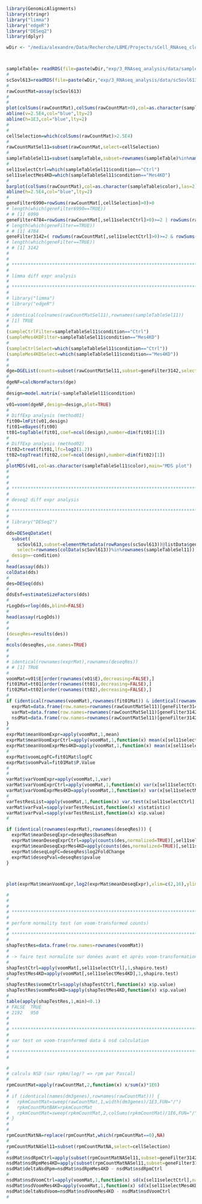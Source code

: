 
```r
library(GenomicAlignments)
library(stringr)
library("limma")
library("edgeR")
library("DESeq2")
library(dplyr)
```
```r
wDir <- "/media/alexandre/Data/Recherche/LBME/Projects/sCell_RNAseq_clone"



sampleTable= readRDS(file=paste(wDir,"exp/3_RNAseq_analysis/data/sampleTable.rds",sep="/"))
#
scSovl613=readRDS(file=paste(wDir,"exp/3_RNAseq_analysis/data/scSovl613.rds",sep="/"))
#
rawCountMat=assay(scSovl613)
#
#
plot(colSums(rawCountMat),colSums(rawCountMat>0),col=as.character(sampleTable$color),pch=16)
abline(v=2.5E4,col="blue",lty=2)
abline(h=1E3,col="blue",lty=2)
#
#
cellSelection=which(colSums(rawCountMat)>2.5E4)
#
rawCountMatSel11=subset(rawCountMat,select=cellSelection)
#
sampleTableSel11=subset(sampleTable,subset=rownames(sampleTable)%in%names(cellSelection))
#
sel11selectCtrl=which(sampleTableSel11$condition=="Ctrl")
sel11selectMes4KD=which(sampleTableSel11$condition=="Mes4KD")
#
barplot(colSums(rawCountMat),col=as.character(sampleTable$color),las=2)
abline(h=2.5E4,col="blue",lty=2)
#
geneFilter6990=rowSums(rawCountMat[,cellSelection]>0)>0
# length(which(geneFilter6990==TRUE))
# # [1] 6990
geneFilter4784=rowSums(rawCountMat[,sel11selectCtrl]>0)>=2 | rowSums(rawCountMat[,sel11selectMes4KD]>0)>=2
# length(which(geneFilter==TRUE))
# # [1] 4784
geneFilter3142=( rowSums(rawCountMat[,sel11selectCtrl]>0)>=2 & rowSums(rawCountMat[,sel11selectMes4KD]>0)>=2 )
# length(which(geneFilter==TRUE))
# # [1] 3142
#
#
# ****************************************************************************
#
# limma diff expr analysis
#
# ****************************************************************************
#
# library("limma")
# library("edgeR")
#
# identical(colnames(rawCountMatSel11),rownames(sampleTableSel11))
# [1] TRUE
#
(sampleCtrlFilter=sampleTableSel11$condition=="Ctrl")
(sampleMes4KDFilter=sampleTableSel11$condition=="Mes4KD")
#
(sampleCtrlSelect=which(sampleTableSel11$condition=="Ctrl"))
(sampleMes4KDSelect=which(sampleTableSel11$condition=="Mes4KD"))
#
#
dge=DGEList(counts=subset(rawCountMatSel11,subset=geneFilter3142,select=TRUE))
#
dgeNF=calcNormFactors(dge)
# 
design=model.matrix(~sampleTableSel11$condition)
# 
v01=voom(dgeNF,design=design,plot=TRUE)
#
# DiffExp analysis (method01)
fit00=lmFit(v01,design)
fit01=eBayes(fit00)
tt01=topTable(fit01,coef=ncol(design),number=dim(fit01)[1])
#
# DiffExp analysis (method02)
fit02=treat(fit01,lfc=log2(1.2))
tt02=topTreat(fit02,coef=ncol(design),number=dim(fit02)[1])
#
plotMDS(v01,col=as.character(sampleTableSel11$color),main="MDS plot")
#
# 
#
# ****************************************************************************
#
# deseq2 diff expr analysis
#
# ****************************************************************************
#
# library("DESeq2")
#
dds=DESeqDataSet(
  subset(
    scSovl613,subset=elementMetadata(rowRanges(scSovl613))@listData$gene_id%in%rownames(varMat),
    select=rownames(colData(scSovl613))%in%rownames(sampleTableSel11)),
  design=~condition)
#
head(assay(dds))
colData(dds)
#
des=DESeq(dds)
#
ddsEsf=estimateSizeFactors(dds)
#
rLogDds=rlog(dds,blind=FALSE)
#
head(assay(rLogDds))
#
#
(deseqRes=results(des))
#
mcols(deseqRes,use.names=TRUE)
#
#
# identical(rownames(exprMat),rownames(deseqRes))
# # [1] TRUE
#
voomMat=v01$E[order(rownames(v01$E),decreasing=FALSE),]
fit01Mat=tt01[order(rownames(tt01),decreasing=FALSE),]
fit02Mat=tt02[order(rownames(tt02),decreasing=FALSE),]
#
if (identical(rownames(voomMat),rownames(fit01Mat)) & identical(rownames(voomMat),rownames(fit02Mat))) {
  exprMat=data.frame(row.names=rownames(rawCountMatSel11)[geneFilter3142])
  varMat=data.frame(row.names=rownames(rawCountMatSel11)[geneFilter3142])
  nsdMat=data.frame(row.names=rownames(rawCountMatSel11)[geneFilter3142])
}
#
exprMat$meanVoomExpr=apply(voomMat,1,mean)
exprMat$meanVoomExprCtrl=apply(voomMat,1,function(x) mean(x[sel11selectCtrl]))
exprMat$meanVoomExprMes4KD=apply(voomMat,1,function(x) mean(x[sel11selectMes4KD]))
#
exprMat$voomLogFC=fit01Mat$logFC
exprMat$voomPval=fit01Mat$P.Value
#
#
varMat$varVoomExpr=apply(voomMat,1,var)
varMat$varVoomExprCtrl=apply(voomMat,1,function(x) var(x[sel11selectCtrl]))
varMat$varVoomExprMes4KD=apply(voomMat,1,function(x) var(x[sel11selectMes4KD]))
#
varTestResList=apply(voomMat,1,function(x) var.test(x[sel11selectCtrl],x[sel11selectMes4KD]))
varMat$varFval=sapply(varTestResList,function(x) x$statistic)
varMat$varPval=sapply(varTestResList,function(x) x$p.value)
#

if (identical(rownames(exprMat),rownames(deseqRes))) {
  exprMat$meanDeseqExpr=deseqRes$baseMean
  exprMat$meanDeseqExprCtrl=apply(counts(des,normalized=TRUE)[,sel11selectCtrl],1,mean)
  exprMat$meanDeseqExprMes4KD=apply(counts(des,normalized=TRUE)[,sel11selectMes4KD],1,mean)
  exprMat$deseqLogFC=deseqRes$log2FoldChange
  exprMat$deseqPval=deseqRes$pvalue
}



plot(exprMat$meanVoomExpr,log2(exprMat$meanDeseqExpr),xlim=c(2,16),ylim=c(-5,12),pch=16,col="green4",cex=0.5)

#
#
#
# ****************************************************************************
#
# perform normality test (on voom-transformed counts)
#
# ****************************************************************************
#
shapTestRes=data.frame(row.names=rownames(voomMat))
#
# -> faire test normalite sur donées avant et après voom-transformation
#
shapTestCtrl=apply(voomMat[,sel11selectCtrl],1,shapiro.test)
shapTestMes4KD=apply(voomMat[,sel11selectMes4KD],1,shapiro.test)
#
shapTestRes$vommCtrl=sapply(shapTestCtrl,function(x) x$p.value)
shapTestRes$vommMes4KD=sapply(shapTestMes4KD,function(x) x$p.value)
#
table(apply(shapTestRes,1,min)<0.1)
# FALSE  TRUE 
# 2192   950 
#
#
# ****************************************************************************
#
# var test on voom-trasnformed data & nsd calculation
#
# ****************************************************************************
#

#
# calculs NSD (sur rpkm/log/? => rpm par Pascal)
#
rpmCountMat=apply(rawCountMat,2,function(x) x/sum(x)*1E6)
#
# if (identical(names(dm3genes),rownames(rawCountMat))) {
#   rpkmCountMat=sweep(rawCountMat,1,width(dm3genes)/1E3,FUN="/")
#   rpkmCountMatBAK=rpkmCountMat
#   rpkmCountMat=sweep(rpkmCountMat,2,colSums(rpkmCountMat)/1E6,FUN="/")
# }
#
#
rpmCountMatNA=replace(rpmCountMat,which(rpmCountMat==0),NA)
#
rpmCountMatNASel11=subset(rpmCountMatNA,select=cellSelection)
#
nsdMat$nsdRpmCtrl=apply(subset(rpmCountMatNASel11,subset=geneFilter3142,select=TRUE),1,function(x) sd(x[sel11selectCtrl],na.rm=TRUE)/mean(x[sel11selectCtrl],na.rm=TRUE))
nsdMat$nsdRpmMes4KD=apply(subset(rpmCountMatNASel11,subset=geneFilter3142,select=TRUE),1,function(x) sd(x[sel11selectMes4KD],na.rm=TRUE)/mean(x[sel11selectMes4KD],na.rm=TRUE))
nsdMat$deltaNsdRpm=nsdMat$nsdRpmMes4KD - nsdMat$nsdRpmCtrl
#
nsdMat$nsdVoomCtrl=apply(voomMat,1,function(x) sd(x[sel11selectCtrl],na.rm=TRUE)/mean(x[sel11selectCtrl],na.rm=TRUE))
nsdMat$nsdVoomMes4KD=apply(voomMat,1,function(x) sd(x[sel11selectMes4KD],na.rm=TRUE)/mean(x[sel11selectMes4KD],na.rm=TRUE))
nsdMat$deltaNsdVoom=nsdMat$nsdVoomMes4KD - nsdMat$nsdVoomCtrl
#
```